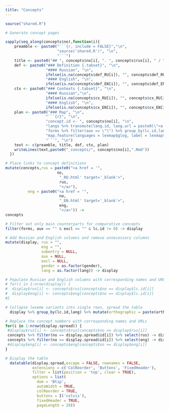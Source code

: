 ```yaml
---
title: "Concepts"
---
```


```r
source("shared.R")
```

```r
# Generate concept pages

sapply(seq_along(concepts$no),function(i){
    preamble <- paste0("```{r, include = FALSE}","\n",
                       "source('shared.R')", "\n",
                       "```")
    title <- paste0("## ", concepts$no[i], ". ", concepts$rus[i], " / ", concepts$eng[i], "\n")
    def <- paste0("### Definition {.tabset}", "\n", 
                  "#### Russian", "\n", 
                  ifelse(is.na(concepts$def_RU[i]), "", concepts$def_RU[i]), "\n\n",
                  "#### English", "\n",
                  ifelse(is.na(concepts$def_EN[i]), "", concepts$def_EN[i]), "\n\n")
    ctx <- paste0("### Contexts {.tabset}", "\n", 
                  "#### Russian","\n",
                  ifelse(is.na(concepts$cx_RU[i]), "", concepts$cx_RU[i]), "\n\n",
                  "#### English", "\n",
                  ifelse(is.na(concepts$cx_EN[i]), "", concepts$cx_EN[i]), "\n\n")
    plan <- paste0("### Map", "\n",
                  "```{r}", "\n",
                  "concept.id <- ", concepts$no[i], "\n",
                  "langs %>% transmute(lang.id, lang.url = paste0(\"<a href=\'\", lang.id, \".html\' target = \'_blank\'>\",lang.name,\"</a>\")) -> langurls", "\n",
                  "forms %>% filter(aux == \"\") %>% group_by(lc.id,lang) %>% mutate(orthographic = paste(orthographic, collapse=\"; \"), phonemic = paste(phonemic, collapse=\"; \"), ipa = paste(ipa, collapse=\"; \")) %>% slice(1) %>% ungroup() %>% group_by(lex.id,lang) %>% mutate(orthographic = paste(orthographic, collapse=\", \"), phonemic = paste(phonemic, collapse=\", \"), ipa = paste(ipa, collapse=\", \")) %>% slice(1) %>% ungroup() %>% filter(lc.id == concept.id) %>% transmute(lang = lang, glog = pull(filter(langs, lang.id == lang), lang.glog), lat = pull(filter(langs, lang.id == lang), latitude), long = pull(filter(langs, lang.id == lang), longitude), label = paste0(orthographic, \" / \", phonemic, \" / \", ipa), popup = pull(filter(langurls, lang.id == lang), lang.url), affil = pull(filter(langs, lang.id == lang), group)) -> lexmap", "\n",
                  "map.feature(languages = lexmap$glog, label = lexmap$label, latitude = lexmap$lat, longitude = lexmap$long, popup = lexmap$popup, features = lexmap$affil, label.hide = FALSE)", "\n",
                  "```", "\n")
    text <- c(preamble, title, def, ctx, plan)
    writeLines(text,paste0("_concepts/", concepts$no[i],".Rmd"))
  })
```

```r

# Place links to concept definitions
mutate(concepts,rus = paste0("<a href = '",
                       no,
                        "_RU.html' target='_blank'>",
                        rus,
                        "</a>"),
          eng = paste0("<a href = '",
                        no,
                        "_EN.html' target='_blank'>",
                        eng,
                        "</a>")) ->
concepts

# Filter out only main counterparts for comparative concepts
filter(forms, aux == "" & excl == "" & lc.id != 0) -> display

# Add Russian and English columns and remove unnecessary columns
mutate(display, rus = "",
                eng = "",
                subentry = NULL,
                aux = NULL,
                excl = NULL,
                gender = as.factor(gender),
                lang = as.factor(lang)) -> display

# Populate Russian and English columns with corresponding names and URLs
# for(i in 1:nrow(display)) {
#  display$rus[i] <- concepts$rus[concepts$no == display$lc.id[i]]
#  display$eng[i] <- concepts$eng[concepts$no == display$lc.id[i]]
#}

# Collapse lexeme variants into single rows, spread the table
  display %>% group_by(lc.id,lang) %>% mutate(orthographic = paste(orthographic, collapse="; "), phonemic = paste(phonemic, collapse="; "), ipa = paste(ipa, collapse="; ")) %>% slice(1) %>% ungroup() %>% group_by(lex.id,lang) %>% mutate(orthographic = paste(orthographic, collapse=", "), phonemic = paste(phonemic, collapse=", "), ipa = paste(ipa, collapse=", ")) %>% slice(1) %>% ungroup() %>% transmute(id = lc.id, rus = rus, eng = eng, orthographic = orthographic, phonemic = phonemic, ipa = ipa, lang = lang) %>% gather("type","text",ipa,phonemic,orthographic) %>% unite(lang.type, c(lang,type), sep = ".")  %>% spread(lang.type,text) -> display.spread

# Replace the concept numbers with corresponding names and URLs
for(i in 1:nrow(display.spread)) {
 #display$rus[i] <- concepts$rus[concepts$no == display$rus[i]]
 concepts %>% filter(no == display.spread$id[i]) %>% select(rus) -> display.spread$rus[i]
 concepts %>% filter(no == display.spread$id[i]) %>% select(eng) -> display.spread$eng[i]  
 #display$eng[i] <- concepts$eng[concepts$no == display$eng[i]]
}

# Display the table
  datatable(display.spread,escape = FALSE, rownames = FALSE,
            extensions = c('ColReorder', 'Buttons', 'FixedHeader'),
            filter = list(position = 'top', clear = TRUE),
            options = list(
              dom = 'Btip', 
              autoWidth = TRUE, 
              colReorder = TRUE, 
              buttons = I('colvis'),
              fixedHeader = TRUE,
              pageLength = 20))
```